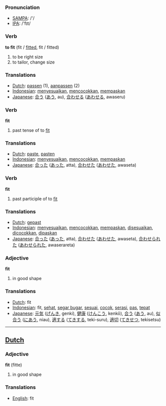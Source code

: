 === Pronunciation ===
*[[w:SAMPA|SAMPA]]: /'/
*[[w:IPA|IPA]]: /'fɪt/

=== Verb ===

'''to fit''' (fit / [[fitted]], fit / fitted)

# to be right size
# to tailor, change size

=== Translations ===
*[[Dutch]]: [[passen]] (1), [[aanpassen]] (2)
*[[Indonesian]]: [[sesuai|menyesuaikan]], [[cocok|mencocokkan]], [[pas|mempaskan]]
*[[Japanese]]: [[合う]] ([[あう]], au), [[合わせる]] ([[あわせる]], awaseru)

=== Verb ===

'''fit'''

# past tense of to [[fit]]

=== Translations ===
*[[Dutch]]: [[paste]], [[pasten]]
*[[Indonesian]]: [[sesuai|menyesuaikan]], [[cocok|mencocokkan]], [[pas|mempaskan]]
*[[Japanese]]: [[合った]] ([[あった]], atta), [[合わせた]] ([[あわせた]], awaseta)

=== Verb ===

'''fit'''

# past participle of to [[fit]]

=== Translations ===
*[[Dutch]]: [[gepast]]
*[[Indonesian]]: [[sesuai|menyesuaikan]], [[cocok|mencocokkan]], [[pas|mempaskan]], [[sesuai|disesuaikan]], [[cocok|dicocokkan]], [[pas|dipaskan]]
*[[Japanese]]: [[合った]] ([[あった]], atta), [[合わせた]] ([[あわせた]], awaseta), [[合わせられた]] ([[あわせられた]], awaserareta)

=== Adjective ===

'''fit'''

# in good shape

=== Translations ===
*[[Dutch]]: fit
*[[Indonesian]]: fit, [[sehat]], [[segar bugar]], [[sesuai]], [[cocok]], [[serasi]], [[pas]], [[tepat]]
*[[Japanese]]: [[元気]] ([[げんき]], genki), [[健康]] ([[けんこう]], kenkō), [[合う]] ([[あう]], au), [[似合う]] ([[にあう]], niau), [[適する]] ([[てきする]], teki-suru), [[適切]] ([[てきせつ]], tekisetsu)

----

==[[Dutch]]==

=== Adjective ===

'''fit''' (fitte)

# in good shape

=== Translations ===
*[[English]]: fit